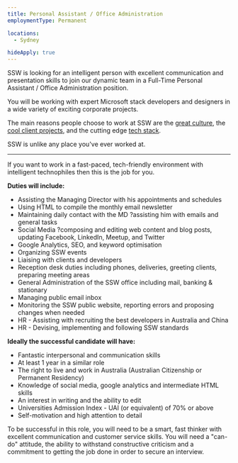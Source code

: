 ```yaml
---
title: Personal Assistant / Office Administration
employmentType: Permanent

locations: 
  - Sydney

hideApply: true
---
```

        
SSW is looking for an intelligent person with excellent communication and presentation skills to join our dynamic team in a Full-Time Personal Assistant / Office Administration position.

You will be working with expert Microsoft stack developers and designers in a wide variety of exciting corporate projects.  

The main reasons people choose to work at SSW are the [great culture](https://www.ssw.com.au/company/culture), the [cool client projects](https://www.ssw.com.au/company/clients), and the cutting edge [tech stack](https://www.ssw.com.au/consulting).  

SSW is unlike any place you've ever worked at.

---

If you want to work in a fast-paced, tech-friendly environment with intelligent technophiles then this is the job for you.

**Duties will include:**

* Assisting the Managing Director with his appointments and schedules
* Using HTML to compile the monthly email newsletter
* Maintaining daily contact with the MD ?assisting him with emails and general tasks
* Social Media ?composing and editing web content and blog posts, updating Facebook, LinkedIn, Meetup, and Twitter
* Google Analytics, SEO, and keyword optimisation
* Organizing SSW events
* Liaising with clients and developers
* Reception desk duties including phones, deliveries, greeting clients, preparing meeting areas
* General Administration of the SSW office including mail, banking & stationary
* Managing public email inbox
* Monitoring the SSW public website, reporting errors and proposing changes when needed
* HR - Assisting with recruiting the best developers in Australia and China
* HR - Devising, implementing and following SSW standards

**Ideally the successful candidate will have:**

* Fantastic interpersonal and communication skills
* At least 1 year in a similar role
* The right to live and work in Australia (Australian Citizenship or Permanent Residency)
* Knowledge of social media, google analytics and intermediate HTML skills
* An interest in writing and the ability to edit
* Universities Admission Index - UAI (or equivalent) of 70% or above
* Self-motivation and high attention to detail

To be successful in this role, you will need to be a smart, fast thinker with excellent communication and customer service skills. You will need a "can-do" attitude, the ability to withstand constructive criticism and a commitment to getting the job done in order to secure an interview.
